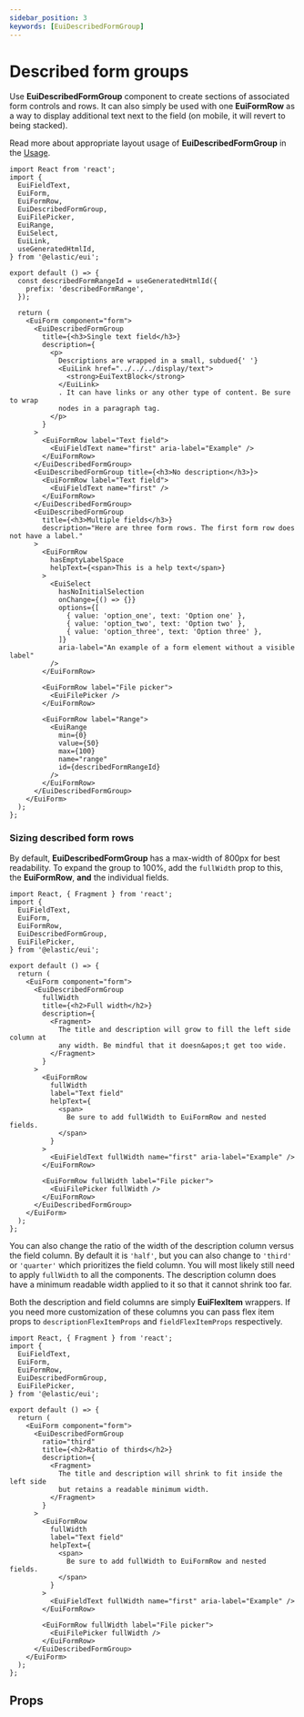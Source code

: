 ```yaml
---
sidebar_position: 3
keywords: [EuiDescribedFormGroup]
---
```


# Described form groups

Use **EuiDescribedFormGroup** component to create sections of associated form controls and rows. It can also simply be used with one **EuiFormRow** as a way to display additional text next to the field (on mobile, it will revert to being stacked).

Read more about appropriate layout usage of **EuiDescribedFormGroup** in the [Usage](./usage.mdx#described-groups).

```tsx interactive
import React from 'react';
import {
  EuiFieldText,
  EuiForm,
  EuiFormRow,
  EuiDescribedFormGroup,
  EuiFilePicker,
  EuiRange,
  EuiSelect,
  EuiLink,
  useGeneratedHtmlId,
} from '@elastic/eui';

export default () => {
  const describedFormRangeId = useGeneratedHtmlId({
    prefix: 'describedFormRange',
  });

  return (
    <EuiForm component="form">
      <EuiDescribedFormGroup
        title={<h3>Single text field</h3>}
        description={
          <p>
            Descriptions are wrapped in a small, subdued{' '}
            <EuiLink href="../../../display/text">
              <strong>EuiTextBlock</strong>
            </EuiLink>
            . It can have links or any other type of content. Be sure to wrap
            nodes in a paragraph tag.
          </p>
        }
      >
        <EuiFormRow label="Text field">
          <EuiFieldText name="first" aria-label="Example" />
        </EuiFormRow>
      </EuiDescribedFormGroup>
      <EuiDescribedFormGroup title={<h3>No description</h3>}>
        <EuiFormRow label="Text field">
          <EuiFieldText name="first" />
        </EuiFormRow>
      </EuiDescribedFormGroup>
      <EuiDescribedFormGroup
        title={<h3>Multiple fields</h3>}
        description="Here are three form rows. The first form row does not have a label."
      >
        <EuiFormRow
          hasEmptyLabelSpace
          helpText={<span>This is a help text</span>}
        >
          <EuiSelect
            hasNoInitialSelection
            onChange={() => {}}
            options={[
              { value: 'option_one', text: 'Option one' },
              { value: 'option_two', text: 'Option two' },
              { value: 'option_three', text: 'Option three' },
            ]}
            aria-label="An example of a form element without a visible label"
          />
        </EuiFormRow>

        <EuiFormRow label="File picker">
          <EuiFilePicker />
        </EuiFormRow>

        <EuiFormRow label="Range">
          <EuiRange
            min={0}
            value={50}
            max={100}
            name="range"
            id={describedFormRangeId}
          />
        </EuiFormRow>
      </EuiDescribedFormGroup>
    </EuiForm>
  );
};
```

### Sizing described form rows

By default, **EuiDescribedFormGroup** has a max-width of 800px for best readability. To expand the group to 100%, add the `fullWidth` prop to this, the **EuiFormRow**, **and** the individual fields.

```tsx interactive
import React, { Fragment } from 'react';
import {
  EuiFieldText,
  EuiForm,
  EuiFormRow,
  EuiDescribedFormGroup,
  EuiFilePicker,
} from '@elastic/eui';

export default () => {
  return (
    <EuiForm component="form">
      <EuiDescribedFormGroup
        fullWidth
        title={<h2>Full width</h2>}
        description={
          <Fragment>
            The title and description will grow to fill the left side column at
            any width. Be mindful that it doesn&apos;t get too wide.
          </Fragment>
        }
      >
        <EuiFormRow
          fullWidth
          label="Text field"
          helpText={
            <span>
              Be sure to add fullWidth to EuiFormRow and nested fields.
            </span>
          }
        >
          <EuiFieldText fullWidth name="first" aria-label="Example" />
        </EuiFormRow>

        <EuiFormRow fullWidth label="File picker">
          <EuiFilePicker fullWidth />
        </EuiFormRow>
      </EuiDescribedFormGroup>
    </EuiForm>
  );
};
```

You can also change the ratio of the width of the description column versus the field column. By default it is `'half'`, but you can also change to `'third'` or `'quarter'` which prioritizes the field column. You will most likely still need to apply `fullWidth` to all the components. The description column does have a minimum readable width applied to it so that it cannot shrink too far.

Both the description and field columns are simply **EuiFlexItem** wrappers. If you need more customization of these columns you can pass flex item props to `descriptionFlexItemProps` and `fieldFlexItemProps` respectively.

```tsx interactive
import React, { Fragment } from 'react';
import {
  EuiFieldText,
  EuiForm,
  EuiFormRow,
  EuiDescribedFormGroup,
  EuiFilePicker,
} from '@elastic/eui';

export default () => {
  return (
    <EuiForm component="form">
      <EuiDescribedFormGroup
        ratio="third"
        title={<h2>Ratio of thirds</h2>}
        description={
          <Fragment>
            The title and description will shrink to fit inside the left side
            but retains a readable minimum width.
          </Fragment>
        }
      >
        <EuiFormRow
          fullWidth
          label="Text field"
          helpText={
            <span>
              Be sure to add fullWidth to EuiFormRow and nested fields.
            </span>
          }
        >
          <EuiFieldText fullWidth name="first" aria-label="Example" />
        </EuiFormRow>

        <EuiFormRow fullWidth label="File picker">
          <EuiFilePicker fullWidth />
        </EuiFormRow>
      </EuiDescribedFormGroup>
    </EuiForm>
  );
};
```

## Props


<PropTable definition={docgen.EuiDescribedFormGroup} />
